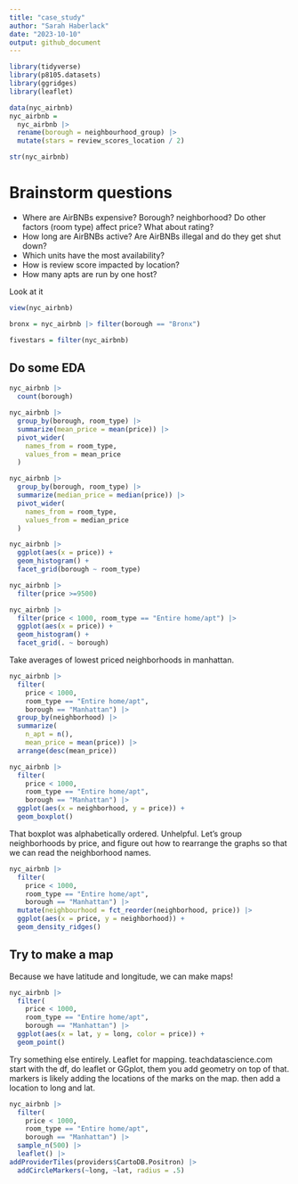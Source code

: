 ```yaml
---
title: "case_study"
author: "Sarah Haberlack"
date: "2023-10-10"
output: github_document
---
```


```r
library(tidyverse)
library(p8105.datasets)
library(ggridges)
library(leaflet)

data(nyc_airbnb)
nyc_airbnb =
  nyc_airbnb |> 
  rename(borough = neighbourhood_group) |> 
  mutate(stars = review_scores_location / 2)
```

```r
str(nyc_airbnb)
```

# Brainstorm questions
- Where are AirBNBs expensive?
  Borough? neighborhood?
  Do other factors (room type) affect price? What about rating?
- How long are AirBNBs active?
  Are AirBNBs illegal and do they get shut down?
- Which units have the most availability?
- How is review score impacted by location?
- How many apts are run by one host?

Look at it
```r
view(nyc_airbnb)

bronx = nyc_airbnb |> filter(borough == "Bronx")

fivestars = filter(nyc_airbnb)

```
 
## Do some EDA
```r
nyc_airbnb |> 
  count(borough)

nyc_airbnb |> 
  group_by(borough, room_type) |> 
  summarize(mean_price = mean(price)) |> 
  pivot_wider(
    names_from = room_type,
    values_from = mean_price
  )
```

```r
nyc_airbnb |> 
  group_by(borough, room_type) |> 
  summarize(median_price = median(price)) |> 
  pivot_wider(
    names_from = room_type,
    values_from = median_price
  )
```

```r
nyc_airbnb |> 
  ggplot(aes(x = price)) +
  geom_histogram() +
  facet_grid(borough ~ room_type)
```

```r
nyc_airbnb |> 
  filter(price >=9500)
```

```r
nyc_airbnb |> 
  filter(price < 1000, room_type == "Entire home/apt") |> 
  ggplot(aes(x = price)) +
  geom_histogram() +
  facet_grid(. ~ borough)
```

Take averages of lowest priced neighborhoods in manhattan.
```r
nyc_airbnb |> 
  filter(
    price < 1000,
    room_type == "Entire home/apt",
    borough == "Manhattan") |> 
  group_by(neighborhood) |> 
  summarize(
    n_apt = n(),
    mean_price = mean(price)) |> 
  arrange(desc(mean_price))
```


```r
nyc_airbnb |> 
  filter(
    price < 1000,
    room_type == "Entire home/apt",
    borough == "Manhattan") |>
  ggplot(aes(x = neighborhood, y = price)) +
  geom_boxplot()
```

That boxplot was alphabetically ordered. Unhelpful. Let's group neighborhoods by price, and figure out how to rearrange the graphs so that we can read the neighborhood names.
```r
nyc_airbnb |> 
  filter(
    price < 1000,
    room_type == "Entire home/apt",
    borough == "Manhattan") |>
  mutate(neighbourhood = fct_reorder(neighborhood, price)) |> 
  ggplot(aes(x = price, y = neighborhood)) +
  geom_density_ridges()
```

## Try to make a map
Because we have latitude and longitude, we can make maps!

```r
nyc_airbnb |> 
  filter(
    price < 1000,
    room_type == "Entire home/apt",
    borough == "Manhattan") |>
  ggplot(aes(x = lat, y = long, color = price)) +
  geom_point()
```

Try something else entirely.
Leaflet for mapping. teachdatascience.com
start with the df,
do leaflet or GGplot,
them you add geometry on top of that.
markers is likely adding the locations of the marks on the map. 
then add a location to long and lat.

```r
nyc_airbnb |> 
  filter(
    price < 1000,
    room_type == "Entire home/apt",
    borough == "Manhattan") |>
  sample_n(500) |> 
  leaflet() |> 
addProviderTiles(providers$CartoDB.Positron) |> 
  addCircleMarkers(~long, ~lat, radius = .5)
  
```

